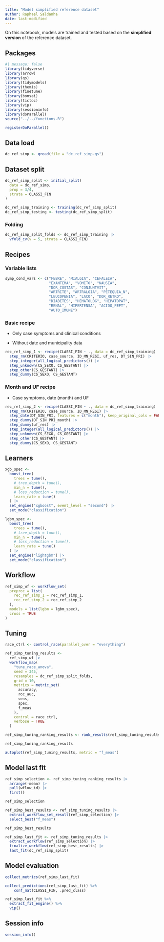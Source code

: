 ```yaml
---
title: "Model simplified reference dataset"
author: Raphael Saldanha
date: last-modified
---
```


On this notebook, models are trained and tested based on the **simplified version** of the reference dataset.

## Packages

```r
#| message: false
library(tidyverse)
library(arrow)
library(qs)
library(tidymodels)
library(themis)
library(finetune)
library(bonsai)
library(tictoc)
library(vip)
library(sessioninfo)
library(doParallel)
source("../../functions.R")

registerDoParallel()
```

## Data load

```r
dc_ref_simp <- qread(file = "dc_ref_simp.qs")
```

## Dataset split

```r
dc_ref_simp_split <- initial_split(
  data = dc_ref_simp, 
  prop = 3/4, 
  strata = CLASSI_FIN
)

dc_ref_simp_training <- training(dc_ref_simp_split)
dc_ref_simp_testing <- testing(dc_ref_simp_split)
```

### Folding

```r
dc_ref_simp_split_folds <- dc_ref_simp_training |>
  vfold_cv(v = 5, strata = CLASSI_FIN)
```

## Recipes

### Variable lists

```r
symp_cond_vars <- c("FEBRE", "MIALGIA", "CEFALEIA", 
                    "EXANTEMA", "VOMITO", "NAUSEA", 
                    "DOR_COSTAS", "CONJUNTVIT", 
                    "ARTRITE", "ARTRALGIA", "PETEQUIA_N", 
                    "LEUCOPENIA", "LACO", "DOR_RETRO", 
                    "DIABETES", "HEMATOLOG", "HEPATOPAT", 
                    "RENAL", "HIPERTENSA", "ACIDO_PEPT",
                    "AUTO_IMUNE")
```

### Basic recipe

-   Only case symptoms and clinical conditions

-   Without date and municipality data

```r
rec_ref_simp_1 <- recipe(CLASSI_FIN ~ ., data = dc_ref_simp_training) |>
  step_rm(CRITERIO, case_source, ID_MN_RESI, uf_res, DT_SIN_PRI) |>
  step_integer(all_logical_predictors()) |>
  step_unknown(CS_SEXO, CS_GESTANT) |>
  step_other(CS_GESTANT) |>
  step_dummy(CS_SEXO, CS_GESTANT)
```

### Month and UF recipe

-   Case symptoms, date (month) and UF

```r
rec_ref_simp_2 <- recipe(CLASSI_FIN ~ ., data = dc_ref_simp_training) |>
  step_rm(CRITERIO, case_source, ID_MN_RESI) |>
  step_date(DT_SIN_PRI, features = c("month"), keep_original_cols = FALSE) |>
  step_dummy(DT_SIN_PRI_month) |>
  step_dummy(uf_res) |>
  step_integer(all_logical_predictors()) |>
  step_unknown(CS_SEXO, CS_GESTANT) |>
  step_other(CS_GESTANT) |>
  step_dummy(CS_SEXO, CS_GESTANT)
```

## Learners

```r
xgb_spec <-
  boost_tree(
    trees = tune(),
    # tree_depth = tune(),
    min_n = tune(),
    # loss_reduction = tune(),
    learn_rate = tune()
  ) |>
  set_engine("xgboost", event_level = "second") |>
  set_mode("classification")
```

```r
lgbm_spec <-
  boost_tree(
    trees = tune(),
    # tree_depth = tune(),
    min_n = tune(),
    # loss_reduction = tune(),
    learn_rate = tune()
  ) |>
  set_engine("lightgbm") |>
  set_mode("classification")
```

## Workflow

```r
ref_simp_wf <- workflow_set(
  preproc = list(
    rec_ref_simp_1 = rec_ref_simp_1,
    rec_ref_simp_2 = rec_ref_simp_2
  ), 
  models = list(lgbm = lgbm_spec), 
  cross = TRUE
)
```

## Tuning

```r
race_ctrl <- control_race(parallel_over = "everything")

ref_simp_tuning_results <- 
  ref_simp_wf |>
  workflow_map(
    "tune_race_anova",
    seed = 345,
    resamples = dc_ref_simp_split_folds,
    grid = 10,
    metrics = metric_set(
      accuracy, 
      roc_auc, 
      sens,
      spec,
      f_meas
    ),
    control = race_ctrl, 
    verbose = TRUE
  )
```

```r
ref_simp_tuning_ranking_results <- rank_results(ref_simp_tuning_results, rank_metric = "f_meas")

ref_simp_tuning_ranking_results
```

```r
autoplot(ref_simp_tuning_results, metric = "f_meas")
```

## Model last fit

```r
ref_simp_selection <- ref_simp_tuning_ranking_results |>
  arrange(-mean) |>
  pull(wflow_id) |>
  first()

ref_simp_selection
```

```r
ref_simp_best_results <- ref_simp_tuning_results |>
  extract_workflow_set_result(ref_simp_selection) |>
  select_best("f_meas")

ref_simp_best_results
```

```r
ref_simp_last_fit <- ref_simp_tuning_results |>
  extract_workflow(ref_simp_selection) |>
  finalize_workflow(ref_simp_best_results) |>
  last_fit(dc_ref_simp_split)
```

## Model evaluation

```r
collect_metrics(ref_simp_last_fit)
```

```r
collect_predictions(ref_simp_last_fit) %>%
    conf_mat(CLASSI_FIN, .pred_class)
```

```r
ref_simp_last_fit %>%
  extract_fit_engine() %>%
  vip()
```

## Session info

```r
session_info()
```
